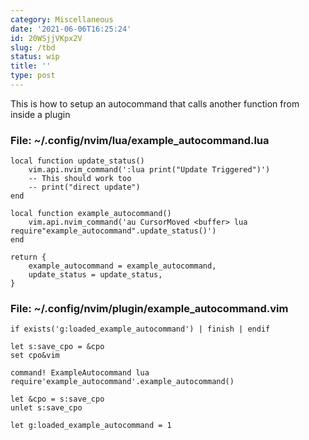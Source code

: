```yaml
---
category: Miscellaneous
date: '2021-06-06T16:25:24'
id: 20WSjjVKpx2V
slug: /tbd
status: wip
title: ''
type: post
---
```


This is how to setup an autocommand that calls another function from inside a plugin


### File: ~/.config/nvim/lua/example_autocommand.lua


    local function update_status()
        vim.api.nvim_command(':lua print("Update Triggered")')
        -- This should work too
        -- print("direct update")
    end
    
    local function example_autocommand()
        vim.api.nvim_command('au CursorMoved <buffer> lua require"example_autocommand".update_status()')
    end
    
    return {
        example_autocommand = example_autocommand,
        update_status = update_status,
    }



### File: ~/.config/nvim/plugin/example_autocommand.vim


    if exists('g:loaded_example_autocommand') | finish | endif
    
    let s:save_cpo = &cpo
    set cpo&vim
    
    command! ExampleAutocommand lua require'example_autocommand'.example_autocommand()
    
    let &cpo = s:save_cpo
    unlet s:save_cpo
    
    let g:loaded_example_autocommand = 1